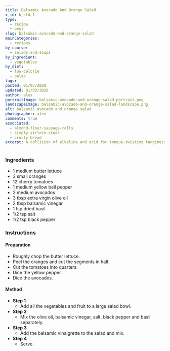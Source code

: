 ```yaml
---
title: Balsamic Avocado And Orange Salad
x_id: b_sld_1
type:
  - recipe
  - post
slug: balsamic-avocado-and-orange-salad
mainCategories: 
  - recipes
by_course:
  - salads-and-soups
by_ingredient:
  - vegetables
by_diet:
  - low-calorie
  - paleo
tags:
posted: 01/03/2020
updated: 01/03/2020
author: alex
portraitImage: balsamic-avocado-and-orange-salad-portrait.png
landscapeImage: balsamic-avocado-and-orange-salad-landscape.png
alt: balsamic avocado and orange salad
photographer: alex
comments: true
associated: 
  - almond-flour-sausage-rolls
  - simply-sirloin-steak
  - crusty-bread
excerpt: A collision of alkaline and acid for tongue-twisting tanginess in a vibrant-looking salad. 
---
```


<Ingredients>

### Ingredients
    
  - 1 medium butter lettuce
  - 3 small oranges
  - 12 cherry tomatoes
  - 1 medium yellow bell pepper
  - 2 medium avocados
  - 3 tbsp extra virgin olive oil
  - 2 tbsp balsamic vinegar
  - 1 tsp dried basil
  - 1/2 tsp salt
  - 1/2 tsp black pepper

</Ingredients>

<Instructions>

### Instructions

#### Preparation
  - Roughly chop the butter lettuce.
  - Peel the oranges and cut the segments in half.
  - Cut the tomatoes into quarters.
  - Dice the yellow pepper.
  - Dice the avocados.

#### Method

  - **Step 1**
    - Add all the vegetables and fruit to a large salad bowl.
  - **Step 2**
    - Mix the olive oil, balsamic vinegar, salt, black pepper and basil separately.
  - **Step 3**
    - Add the balsamic vinaigrette to the salad and mix.
  - **Step 4**
    - Serve.

</Instructions>


